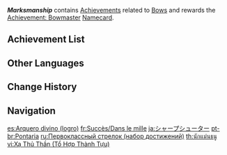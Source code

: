 {{Achievement Category Infobox
|id           = 011
|image        = Achievement Marksmanship.png
|reward       = {{Item|Achievement: Bowmaster}}
|primogems    = {{Achievement/Primogems|Marksmanship Achievements}}
|total        = {{Achievement/Total|Marksmanship Achievements}}
}}
'''''Marksmanship''''' contains [[Achievements]] related to [[Bows]] and rewards the [[Achievement: Bowmaster]] [[Namecard]].

==Achievement List==
{{Achievements by Category Table}}

==Other Languages==
{{Other Languages
|en      = Marksmanship
|zhs     = 神射手
|zhs_rm  = Shén Shèshǒu
|zht     = 神射手
|zht_rm  = Shén Shèshǒu
|zh_tl   = Sharpshooter
|ja      = シャープシューター
|ja_rm   = Shaapushuutaa
|ja_tl   = Sharpshooter
|ko      = 명사수
|ko_rm   = Myeongsasu
|ko_tl   = Marksman
|es      = Arquero divino
|es_tl   = Divine Archer
|fr      = Dans le mille
|fr_tl   = In the Bullseye
|ru      = Первоклассный стрелок
|ru_tl   = First-Class Shooter
|th      = นักแม่นธนู
|th_rm   = 
|th_tl   = 
|vi      = Xạ Thủ Thần
|vi_tl   = 
|de      = Scharfschütze
|de_tl   = Sharpshooter
|id      = Master Memanah
|id_tl   = Bow Master
|pt      = Pontaria
|pt_tl   = 
|tr      = Nişancılık
|tr_tl   = 
|it      = Abilità di tiro
|it_tl   = 
}}

==Change History==
{{Change History|1.0}}

==Navigation==
{{Achievement Navbox}}

[[es:Arquero divino (logro)]]
[[fr:Succès/Dans le mille]]
[[ja:シャープシューター]]
[[pt-br:Pontaria]]
[[ru:Первоклассный стрелок (набор достижений)]]
[[th:นักแม่นธนู]]
[[vi:Xạ Thủ Thần (Tổ Hợp Thành Tựu)]]
